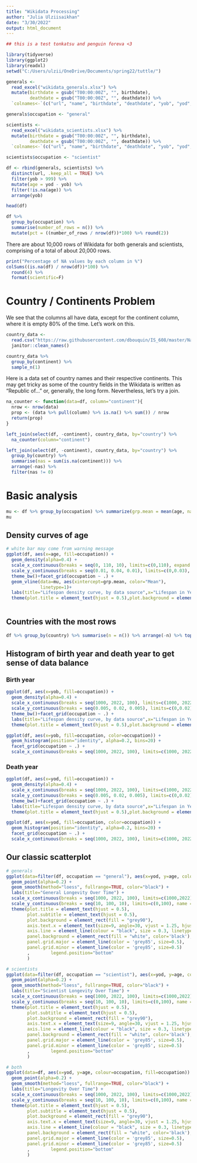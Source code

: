 ```yaml
---
title: "Wikidata Processing"
author: "Julia Ulziisaikhan"
date: "3/30/2022"
output: html_document
---
```


```r
## this is a test tonkatsu and penguin foreva <3

library(tidyverse)
library(ggplot2)
library(readxl)
setwd("C:/Users/ulzii/OneDrive/Documents/spring22/tuttle/")
```

```r
generals <- 
  read_excel("wikidata_generals.xlsx") %>%
  mutate(birthdate = gsub("T00:00:00Z", "", birthdate),
         deathdate = gsub("T00:00:00Z", "", deathdate)) %>%
  `colnames<-`(c("url", "name", "birthdate", "deathdate", "yob", "yod", "birthplace", "coord", "country", "continent"))

generals$occupation <- "general"

scientists <- 
  read_excel("wikidata_scientists.xlsx") %>%
  mutate(birthdate = gsub("T00:00:00Z", "", birthdate),
         deathdate = gsub("T00:00:00Z", "", deathdate)) %>%
  `colnames<-`(c("url", "name", "birthdate", "deathdate", "yob", "yod", "birthplace", "coord", "country", "continent"))

scientists$occupation <- "scientist"
```

```r
df <- rbind(generals, scientists) %>% 
  distinct(url, .keep_all = TRUE) %>% 
  filter(yob > 999) %>%
  mutate(age = yod - yob) %>%
  filter(!is.na(age)) %>%
  arrange(yob) 
```


```r
head(df)
```

```r
df %>%
  group_by(occupation) %>%
  summarise(number_of_rows = n()) %>%
  mutate(pct = ((number_of_rows / nrow(df))*100) %>% round(2))
```

There are about 10,000 rows of Wikidata for both generals and scientists, comprising of a total of about 20,000 rows.

```r
print("Percentage of NA values by each column in %")
colSums((is.na(df) / nrow(df))*100) %>%
  round(4) %>%
  format(scientific=F)
```

# Country / Continents Problem

We see that the columns all have data, except for the continent column, where it is empty 80% of the time. Let's work on this.

```r
country_data <- 
  read.csv("https://raw.githubusercontent.com/dbouquin/IS_608/master/NanosatDB_munging/Countries-Continents.csv") %>%
  janitor::clean_names()

country_data %>%
  group_by(continent) %>%
  sample_n(1)
```

Here is a data set of country names and their respective continents. This may get tricky as some of the country fields in the Wikidata is written as "Republic of..." or, generally, the long form. Nevertheless, let's try a join.

```r
na_counter <- function(data=df, column="continent"){
  nrow <- nrow(data)
  prop <- (data %>% pull(column) %>% is.na() %>% sum()) / nrow
  return(prop)
}

left_join(select(df, -continent), country_data, by="country") %>% 
  na_counter(column="continent")
```

```r
left_join(select(df, -continent), country_data, by="country") %>%
  group_by(country) %>%
  summarise(nas = sum(is.na(continent))) %>%
  arrange(-nas) %>%
  filter(nas != 0)
```

# Basic analysis

```r
mu <- df %>% group_by(occupation) %>% summarize(grp.mean = mean(age, na.rm=TRUE))
mu
```

## Density curves of age

```r
# white bar may come from warning message
ggplot(df, aes(x=age, fill=occupation)) +
  geom_density(alpha=0.4) +
  scale_x_continuous(breaks = seq(0, 110, 10), limits=c(0,110), expand = c(0, 0)) +
  scale_y_continuous(breaks = seq(0.01, 0.04, 0.01), limits=c(0,0.03), expand = c(0, 0)) +
  theme_bw()+facet_grid(occupation ~ .) +
  geom_vline(data=mu, aes(xintercept=grp.mean, color="Mean"),
             linetype=1)+
  labs(title="Lifespan density curve, by data source",x="Lifespan in Years", y = "Density") +
  theme(plot.title = element_text(hjust = 0.5),plot.background = element_rect(fill = "grey90"))
  
```

## Countries with the most rows

```r
df %>% group_by(country) %>% summarise(n = n()) %>% arrange(-n) %>% top_n(20, n)
```

## Histogram of birth year and death year to get sense of data balance

### Birth year 

```r
ggplot(df, aes(x=yob, fill=occupation)) +
  geom_density(alpha=0.4) +
  scale_x_continuous(breaks = seq(1000, 2022, 100), limits=c(1000, 2022), expand = c(0, 0)) +
  scale_y_continuous(breaks = seq(0.005, 0.02, 0.005), limits=c(0,0.02), expand = c(0, 0)) +
  theme_bw()+facet_grid(occupation ~ .) +
  labs(title="Lifespan density curve, by data source",x="Lifespan in Years", y = "Density") +
  theme(plot.title = element_text(hjust = 0.5),plot.background = element_rect(fill = "grey90"))
```


```r
ggplot(df, aes(x=yob, fill=occupation, color=occupation)) +
  geom_histogram(position="identity", alpha=0.2, bins=20) +
  facet_grid(occupation ~ .) +
  scale_x_continuous(breaks = seq(1000, 2022, 100), limits=c(1000, 2022), expand = c(0, 0))
```

### Death year 

```r
ggplot(df, aes(x=yod, fill=occupation)) +
  geom_density(alpha=0.4) +
  scale_x_continuous(breaks = seq(1000, 2022, 100), limits=c(1000, 2022), expand = c(0, 0)) +
  scale_y_continuous(breaks = seq(0.005, 0.02, 0.005), limits=c(0,0.02), expand = c(0, 0)) +
  theme_bw()+facet_grid(occupation ~ .) +
  labs(title="Lifespan density curve, by data source",x="Lifespan in Years", y = "Density") +
  theme(plot.title = element_text(hjust = 0.5),plot.background = element_rect(fill = "grey90"))
```


```r
ggplot(df, aes(x=yod, fill=occupation, color=occupation)) +
  geom_histogram(position="identity", alpha=0.2, bins=20) +
  facet_grid(occupation ~ .) +
  scale_x_continuous(breaks = seq(1000, 2022, 100), limits=c(1000, 2022), expand = c(0, 0))
```

## Our classic scatterplot

```r
# generals
ggplot(data=filter(df, occupation == "general"), aes(x=yod, y=age, colour=occupation, fill=occupation)) + 
  geom_point(alpha=0.2) +
  geom_smooth(method="loess", fullrange=TRUE, color="black") +
  labs(title="General Longevity Over Time") +
  scale_x_continuous(breaks = seq(1000, 2022, 100), limits=c(1000,2022), name = "Year of Death", expand = c(0, 0)) +
  scale_y_continuous(breaks = seq(10, 100, 10), limits=c(0,100), name = "Lifespan (Years)", expand = c(0, 0)) +
  theme(plot.title = element_text(hjust = 0.5),
        plot.subtitle = element_text(hjust = 0.5),
        plot.background = element_rect(fill = "grey90"),
        axis.text.x = element_text(size=9, angle=30, vjust = 1.25, hjust=1.1),
        axis.line = element_line(colour = "black", size = 0.3, linetype = "solid"),
        panel.background = element_rect(fill = "white", color='black'),
        panel.grid.major = element_line(color = 'grey85', size=0.5),
        panel.grid.minor = element_line(color = 'grey85', size=0.5)
        ,        legend.position="bottom"
        )
```

```r
# scientists
ggplot(data=filter(df, occupation == "scientist"), aes(x=yod, y=age, colour=occupation, fill=occupation)) + 
  geom_point(alpha=0.2) +
  geom_smooth(method="loess", fullrange=TRUE, color="black") +
  labs(title="Scientist Longevity Over Time") +
  scale_x_continuous(breaks = seq(1000, 2022, 100), limits=c(1000,2022), name = "Year of Death", expand = c(0, 0)) +
  scale_y_continuous(breaks = seq(10, 100, 10), limits=c(0,100), name = "Lifespan (Years)", expand = c(0, 0)) +
  theme(plot.title = element_text(hjust = 0.5),
        plot.subtitle = element_text(hjust = 0.5),
        plot.background = element_rect(fill = "grey90"),
        axis.text.x = element_text(size=9, angle=30, vjust = 1.25, hjust=1.1),
        axis.line = element_line(colour = "black", size = 0.3, linetype = "solid"),
        panel.background = element_rect(fill = "white", color='black'),
        panel.grid.major = element_line(color = 'grey85', size=0.5),
        panel.grid.minor = element_line(color = 'grey85', size=0.5)
        ,        legend.position="bottom"
        )
```

```r
# both
ggplot(data=df, aes(x=yod, y=age, colour=occupation, fill=occupation)) + 
  geom_point(alpha=0.2) +
  geom_smooth(method="loess", fullrange=TRUE, color="black") +
  labs(title="Longevity Over Time") +
  scale_x_continuous(breaks = seq(1000, 2022, 100), limits=c(1000,2022), name = "Year of Death", expand = c(0, 0)) +
  scale_y_continuous(breaks = seq(10, 100, 10), limits=c(0,100), name = "Lifespan (Years)", expand = c(0, 0)) +
  theme(plot.title = element_text(hjust = 0.5),
        plot.subtitle = element_text(hjust = 0.5),
        plot.background = element_rect(fill = "grey90"),
        axis.text.x = element_text(size=9, angle=30, vjust = 1.25, hjust=1.1),
        axis.line = element_line(colour = "black", size = 0.3, linetype = "solid"),
        panel.background = element_rect(fill = "white", color='black'),
        panel.grid.major = element_line(color = 'grey85', size=0.5),
        panel.grid.minor = element_line(color = 'grey85', size=0.5)
        ,        legend.position="bottom"
        )
```

